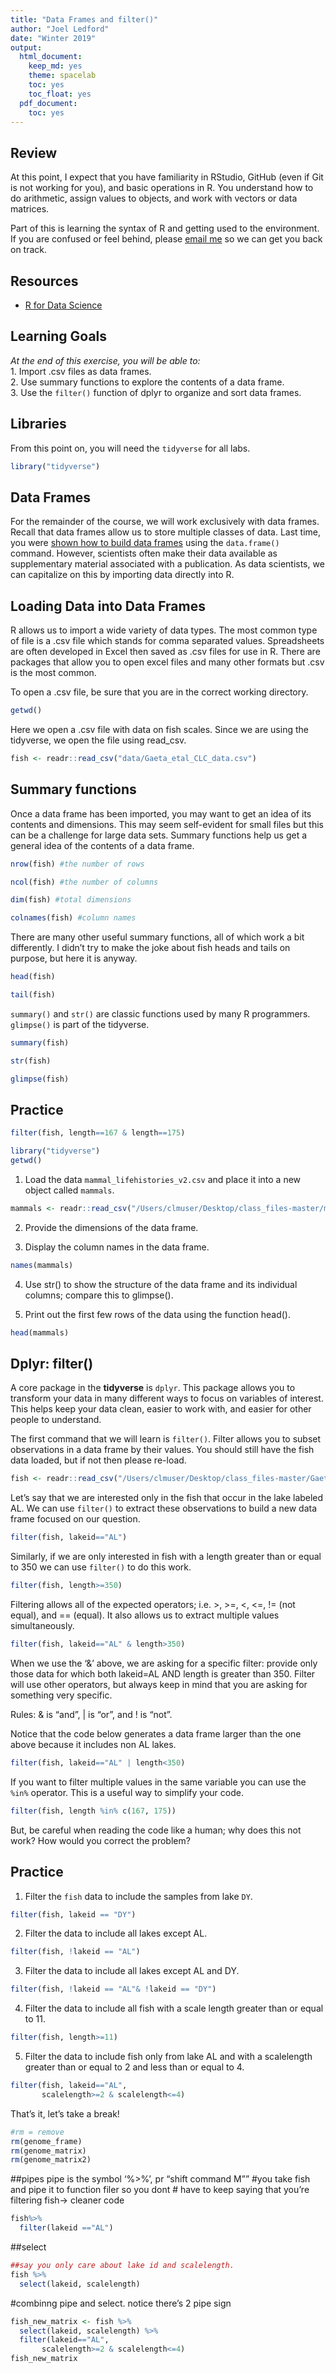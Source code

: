 ```yaml
---
title: "Data Frames and filter()"
author: "Joel Ledford"
date: "Winter 2019"
output:
  html_document:
    keep_md: yes
    theme: spacelab
    toc: yes
    toc_float: yes
  pdf_document:
    toc: yes
---
```


## Review
At this point, I expect that you have familiarity in RStudio, GitHub (even if Git is not working for you), and basic operations in R. You understand how to do arithmetic, assign values to objects, and work with vectors or data matrices.  

Part of this is learning the syntax of R and getting used to the environment. If you are confused or feel behind, please [email me](mailto: jmledford@ucdavis.edu) so we can get you back on track.  

## Resources
- [R for Data Science](https://r4ds.had.co.nz/)

## Learning Goals
*At the end of this exercise, you will be able to:*    
1. Import .csv files as data frames.  
2. Use summary functions to explore the contents of a data frame.  
3. Use the `filter()` function of dplyr to organize and sort data frames.  

## Libraries
From this point on, you will need the `tidyverse` for all labs.
```r
library("tidyverse")
```

## Data Frames
For the remainder of the course, we will work exclusively with data frames. Recall that data frames allow us to store multiple classes of data. Last time, you were [shown how to build data frames](https://jmledford3115.github.io/datascibiol/lab2_1.html) using the `data.frame()` command. However, scientists often make their data available as supplementary material associated with a publication. As data scientists, we can capitalize on this by importing data directly into R.

## Loading Data into Data Frames
R allows us to import a wide variety of data types. The most common type of file is a .csv file which stands for comma separated values. Spreadsheets are often developed in Excel then saved as .csv files for use in R. There are packages that allow you to open excel files and many other formats but .csv is the most common.

To open a .csv file, be sure that you are in the correct working directory.
```r
getwd()
```

Here we open a .csv file with data on fish scales. Since we are using the tidyverse, we open the file using read_csv. 
```r
fish <- readr::read_csv("data/Gaeta_etal_CLC_data.csv")
```

## Summary functions
Once a data frame has been imported, you may want to get an idea of its contents and dimensions. This may seem self-evident for small files but this can be a challenge for large data sets. Summary functions help us get a general idea of the contents of a data frame.
```r
nrow(fish) #the number of rows
```

```r
ncol(fish) #the number of columns
```

```r
dim(fish) #total dimensions
```

```r
colnames(fish) #column names
```

There are many other useful summary functions, all of which work a bit differently. I didn't try to make the joke about fish heads and tails on purpose, but here it is anyway.
```r
head(fish)
```

```r
tail(fish)
```

`summary()` and `str()` are classic functions used by many R programmers. `glimpse()` is part of the tidyverse.
```r
summary(fish)
```

```r
str(fish)
```

```r
glimpse(fish)
```

## Practice
```r
filter(fish, length==167 & length==175)
```
```r
library("tidyverse")
getwd()
```
1. Load the data `mammal_lifehistories_v2.csv` and place it into a new object called `mammals`.


```r
mammals <- readr::read_csv("/Users/clmuser/Desktop/class_files-master/mammal_lifehistories_v2.csv")
```

2. Provide the dimensions of the data frame.


3. Display the column names in the data frame. 
```r
names(mammals)
```


4. Use str() to show the structure of the data frame and its individual columns; compare this to glimpse(). 


5. Print out the first few rows of the data using the function head().  
```r
head(mammals)
```


## Dplyr: filter()
A core package in the **tidyverse** is `dplyr`. This package allows you to transform your data in many different ways to focus on variables of interest. This helps keep your data clean, easier to work with, and easier for other people to understand.  

The first command that we will learn is `filter()`. Filter allows you to subset observations in a data frame by their values. You should still have the fish data loaded, but if not then please re-load.  
```r
fish <- readr::read_csv("/Users/clmuser/Desktop/class_files-master/Gaeta_etal_CLC_data.csv")
```

Let's say that we are interested only in the fish that occur in the lake labeled AL. We can use `filter()` to extract these observations to build a new data frame focused on our question.
```r
filter(fish, lakeid=="AL")
```

Similarly, if we are only interested in fish with a length greater than or equal to 350 we can use `filter()` to do this work.
```r
filter(fish, length>=350)
```

Filtering allows all of the expected operators; i.e. >, >=, <, <=, != (not equal), and == (equal).  It also allows us to extract multiple values simultaneously.
```r
filter(fish, lakeid=="AL" & length>350)
```

When we use the '&' above, we are asking for a specific filter: provide only those data for which both lakeid=AL AND length is greater than 350. Filter will use other operators, but always keep in mind that you are asking for something very specific.  

Rules: & is “and”, | is “or”, and ! is “not”.

Notice that the code below generates a data frame larger than the one above because it includes non AL lakes.
```r
filter(fish, lakeid=="AL" | length<350)
```

If you want to filter multiple values in the same variable you can use the `%in%` operator. This is a useful way to simplify your code.
```r
filter(fish, length %in% c(167, 175))
```

But, be careful when reading the code like a human; why does this not work? How would you correct the problem?

## Practice
1. Filter the `fish` data to include the samples from lake `DY`.

```r
filter(fish, lakeid == "DY")
```


2. Filter the data to include all lakes except AL.

```r
filter(fish, !lakeid == "AL")
```


3. Filter the data to include all lakes except AL and DY.
```r
filter(fish, !lakeid == "AL"& !lakeid == "DY")
```


4. Filter the data to include all fish with a scale length greater than or equal to 11.

```r
filter(fish, length>=11)
```



5. Filter the data to include fish only from lake AL and with a scalelength greater than or equal to 2 and less than or equal to 4.

```r
filter(fish, lakeid=="AL",
       scalelength>=2 & scalelength<=4)
```


That's it, let's take a break!

```r
#rm = remove
rm(genome_frame)
rm(genome_matrix)
rm(genome_matrix2)
```

##pipes pipe is the symbol '%>%', pr "shift command M""
#you take fish and pipe it to function filer so you dont
# have to keep saying that you're filtering fish-> cleaner code
```r
fish%>%
  filter(lakeid =="AL")
```
##select
```r
##say you only care about lake id and scalelength. 
fish %>% 
  select(lakeid, scalelength)
```

#combinng pipe and select. notice there's 2 pipe sign 
```r
fish_new_matrix <- fish %>% 
  select(lakeid, scalelength) %>% 
  filter(lakeid=="AL",
       scalelength>=2 & scalelength<=4)
fish_new_matrix
```

